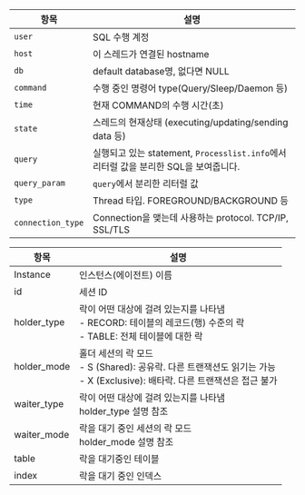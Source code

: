 
<Tabs groupId="db-columns">

<TabItem value="activesession" label="Active session">

| 항목 | 설명 |
| -- | -- |
| `user` | SQL 수행 계정 |
| `host` | 이 스레드가 연결된 hostname |
| `db` | default database명, 없다면 NULL |
| `command` | 수행 중인 명령어 type(Query\/Sleep\/Daemon 등) |
| `time` | 현재 COMMAND의 수행 시간(초) |
| `state` | 스레드의 현재상태 (executing/updating/sending data 등) |
| `query` | 실행되고 있는 statement, `Processlist.info`에서 리터럴 값을 분리한 SQL을 보여줍니다. |
| `query_param` | `query`에서 분리한 리터럴 값 |
| `type` | Thread 타입. FOREGROUND\/BACKGROUND 등 |
| `connection_type` | Connection을 맺는데 사용하는 protocol. TCP/IP, SSL\/TLS |


</TabItem>

<TabItem value="locktree" label="Lock tree">

| 항목         | 설명 |
|--------------|------|
| Instance     | 인스턴스(에이전트) 이름 |
| id           | 세션 ID |
| holder_type  | 락이 어떤 대상에 걸려 있는지를 나타냄 <br />- RECORD: 테이블의 레코드(행) 수준의 락<br />- TABLE: 전체 테이블에 대한 락 |
| holder_mode  | 홀더 세션의 락 모드 <br />- S (Shared): 공유락. 다른 트랜잭션도 읽기는 가능 <br />- X (Exclusive): 배타락. 다른 트랜잭션은 접근 불가 |
| waiter_type  | 락이 어떤 대상에 걸려 있는지를 나타냄  <br />holder_type 설명 참조 |
| waiter_mode  | 락을 대기 중인 세션의 락 모드 <br />holder_mode 설명 참조 |
| table        | 락을 대기중인 테이블 |
| index        | 락을 대기 중인 인덱스 |

</TabItem>

<TabItem value="process-info" label="Process information">

<ProcessColumns />

</TabItem>

</Tabs>
